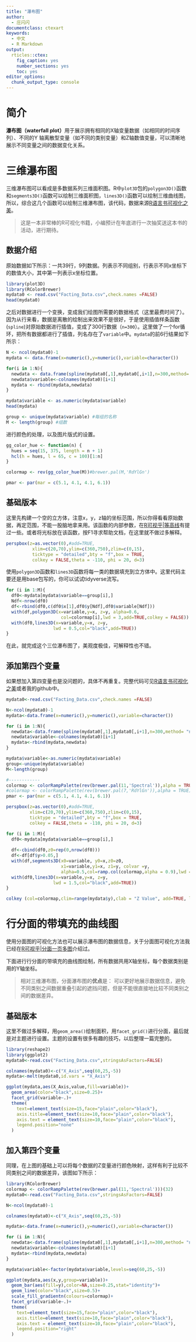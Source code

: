 ```yaml
---
title: "瀑布图"
author:
  - 庄闪闪
documentclass: ctexart
keywords:
  - 中文
  - R Markdown
output:
  rticles::ctex:
    fig_caption: yes
    number_sections: yes
    toc: yes
editor_options: 
  chunk_output_type: console
---
```


# 简介

**瀑布图（waterfall plot）**用于展示拥有相同的X轴变量数据（如相同的时间序列）、不同的Y 轴离散型变量（如不同的类别变量）和Z轴数值变量，可以清晰地展示不同变量之间的数据变化关系。

# 三维瀑布图

三维瀑布图可以看成是多数据系列三维面积图。R中`plot3D`包的`polygon3D()`函数和`segments3D()`函数可以绘制三维面积图，`lines3D()`函数可以绘制三维曲线图，所以，综合这几个函数可以绘制三维瀑布图，该代码，数据来源[R语言书可视化之美](https://github.com/EasyChart/Beautiful-Visualization-with-R)。

> 这是一本非常棒的R可视化书籍，小编预计在年底进行一次抽奖送这本书的活动，进行期待。

## 数据介绍

原始数据如下所示：一共39行，9列数据。列表示不同组别，行表示不同x坐标下的数值大小，其中第一列表示x坐标位置。
```r
library(plot3D)
library(RColorBrewer)
mydata0 <- read.csv("Facting_Data.csv",check.names =FALSE)
head(mydata0)
```

之后对数据进行一个变换，变成我们绘图所需要的数据格式（这里最费时间了）。因为从行来看，数据是离散的绘制出来效果不是很好，于是使用插值样条函数(`spline`)对原始数据进行插值，变成了300行数据（`n=300`）。这里做了一个for循环，把所有数据都进行了插值，列名存在了`variable`中。`mydata`的前6行结果如下所示：

```r
N <- ncol(mydata0)-1
mydata <- data.frame(x=numeric(),y=numeric(),variable=character())

for(i in 1:N){
  newdata <- data.frame(spline(mydata0[,1],mydata0[,i+1],n=300,method= "natural")) #进行插值
  newdata$variable<-colnames(mydata0)[i+1]
  mydata <- rbind(mydata,newdata)
}

mydata$variable <- as.numeric(mydata$variable)
head(mydata)

group <- unique(mydata$variable) #每组的名称
M <- length(group) #组数
```

进行颜色的处理，以及图片版式的设置。
```r
gg_color_hue <- function(n) {
  hues = seq(15, 375, length = n + 1)
  hcl(h = hues, l = 65, c = 100)[1:n]
}

colormap <- rev(gg_color_hue(M))#brewer.pal(M,'RdYlGn')

pmar <- par(mar = c(5.1, 4.1, 4.1, 6.1))
```


## 基础版本

这里先构建一个空的立方体，注意x，y，z轴的坐标范围，所以你得看看原始数据，再定范围，不能一股脑地拿来用。该函数的内部参数，在[R可视乎|等高线](等高线)有提过一些。或者将光标放在该函数，按F1寻求帮助文档，在这里就不做过多解释。 
```r
perspbox(z=as.vector(0),#add=TRUE,
          xlim=c(20,70),ylim=c(360,750),zlim=c(0,15),
          ticktype = "detailed",bty = "f",box = TRUE,
          colkey = FALSE,theta = -110, phi = 20, d=3)
```

使用`polygon3D`函数和`lines3D`函数将每一类的数据填充到立方体中。这里代码主要还是用base包写的，你可以试试tidyverse流写。
```r
for (i in 1:M){
  df0<-mydata[mydata$variable==group[i],]
  Ndf<-nrow(df0)
  df<-rbind(df0,c(df0$x[1],df0$y[Ndf],df0$variable[Ndf]))
  with(df,polygon3D(x=variable,y=x, z=y, alpha=0.6,
                     col=colormap[i],lwd = 3,add=TRUE,colkey = FALSE))
  with(df0,lines3D(x=variable,y=x, z=y, 
                  lwd = 0.5,col="black",add=TRUE))
}
```
在此，就完成这个三位瀑布图了，美观度极佳，可解释性也不错。

## 添加第四个变量

如果想加入第四变量也是没问题的，具体不再重复。完整代码可见[R语言书可视化之美](https://github.com/EasyChart/Beautiful-Visualization-with-R)或者我的github中。
```r
mydata0<-read.csv("Facting_Data.csv",check.names =FALSE)

N<-ncol(mydata0)-1
mydata<-data.frame(x=numeric(),y=numeric(),variable=character())

for (i in 1:N){
  newdata<-data.frame(spline(mydata0[,1],mydata0[,i+1],n=300,method= "natural"))
  newdata$variable<-colnames(mydata0)[i+1]
  mydata<-rbind(mydata,newdata)
}

mydata$variable<-as.numeric(mydata$variable)
group<-unique(mydata$variable)
M<-length(group)

#------------
colormap <- colorRampPalette(rev(brewer.pal(11,'Spectral')),alpha = TRUE)(32)
#colormap <- colorRampPalette(rev(brewer.pal(7,'RdYlGn')),alpha = TRUE)(32)
pmar <- par(mar = c(5.1, 4.1, 4.1, 6.1))

perspbox(z=as.vector(0),#add=TRUE,
         xlim=c(20,70),ylim=c(360,750),zlim=c(0,15),
         ticktype = "detailed",bty = "f",box = TRUE,
         colkey = FALSE,theta = -110, phi = 20, d=3)

for (i in 1:M){
  df0<-mydata[mydata$variable==group[i],]
  
  df<-cbind(df0,z0=rep(0,nrow(df0)))
  df<-df[df$y>0.05,]
  with(df,segments3D(x0=variable, y0=x,z0=z0,
                     x1=variable,y1=x, z1=y, colvar =y,
                     alpha=0.5,col=ramp.col(colormap,alpha = 0.9),lwd = 3,add=TRUE,colkey = FALSE))
  with(df0,lines3D(x=variable,y=x, z=y, 
                  lwd = 1.5,col="black",add=TRUE))
}

colkey (col=colormap,clim=range(mydata$y),clab = "Z Value", add=TRUE, length=0.5,side = 4)
```


# 行分面的带填充的曲线图

使用分面图的可视化方法也可以展示瀑布图的数据信息，关于分面图可视化方法我已经在[R可视乎|分面一页多图](https://mp.weixin.qq.com/s?__biz=MzI1NjUwMjQxMQ==&mid=2247484186&idx=1&sn=c913a65f88132b3611e580b0318404d9&chksm=ea24fcfedd5375e87adfc3028850ee4034a0a0d34dd3855cf155b28eea9c71bfedb381d2c9e9&token=1309493585&lang=zh_CN#rd)介绍过。

下面进行行分面的带填充的曲线图绘制，所有数据共用X轴坐标，每个数据类别是用的Y轴坐标。

>相对三维瀑布图，分面瀑布图的**优点**是：
可以更好地展示数据信息，避免不同类别之间数据重叠引起的遮挡问题，但是不能很直接地比较不同类别之间的数据差异。

## 基础版本

这里不做过多解释，用`geom_area()`绘制面积，用`facet_grid()`进行分面，最后就是对主题进行设置。主题的设置有很多有趣的技巧，以后整理一篇完整的。
```r
library(reshape2)
library(ggplot2)
mydata0<-read.csv("Facting_Data.csv",stringsAsFactors=FALSE)

colnames(mydata0)<-c("X_Axis",seq(60,25,-5))
mydata<-melt(mydata0,id.vars = "X_Axis")

ggplot(mydata,aes(X_Axis,value,fill=variable))+
  geom_area(color="black",size=0.25)+
  facet_grid(variable~.)+
  theme(
    text=element_text(size=15,face="plain",color="black"),
    axis.title=element_text(size=10,face="plain",color="black"),
    axis.text = element_text(size=10,face="plain",color="black"),
    legend.position="none"
  )
```


## 加入第四个变量

同理，在上图的基础上可以将每个数据的Z变量进行颜色映射，这样有利于比较不同类别之间的数据差异，该图如下所示：
```r
library(RColorBrewer)
colormap <- colorRampPalette(rev(brewer.pal(11,'Spectral')))(32)
mydata0<-read.csv("Facting_Data.csv",stringsAsFactors=FALSE)

N<-ncol(mydata0)-1

colnames(mydata0)<-c("X_Axis",seq(60,25,-5))

mydata<-data.frame(x=numeric(),y=numeric(),variable=character())

for (i in 1:N){
  newdata<-data.frame(spline(mydata0[,1],mydata0[,i+1],n=300,method= "natural"))
  newdata$variable<-colnames(mydata0)[i+1]
  mydata<-rbind(mydata,newdata)
}

mydata$variable<-factor(mydata$variable,levels=seq(60,25,-5))

ggplot(mydata,aes(x,y,group=variable))+
  geom_bar(aes(fill=y),color=NA,size=0.25,stat="identity")+
  geom_line(color="black",size=0.5)+
  scale_fill_gradientn(colours=colormap)+
  facet_grid(variable~.)+
  theme(
    text=element_text(size=15,face="plain",color="black"),
    axis.title=element_text(size=10,face="plain",color="black"),
    axis.text = element_text(size=10,face="plain",color="black"),
    legend.position="right"
  )
```


